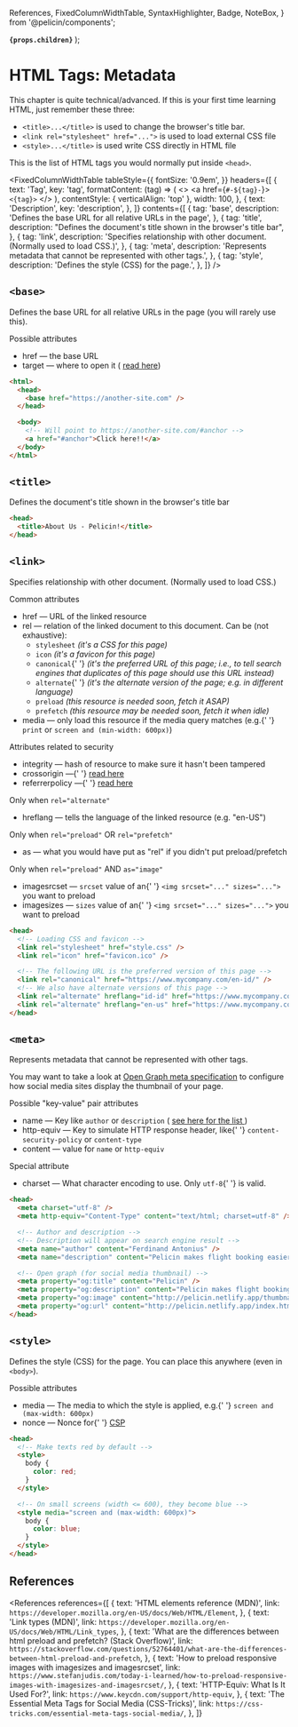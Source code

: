   References,
  FixedColumnWidthTable,
  SyntaxHighlighter,
  Badge,
  NoteBox,
} from '@pelicin/components';

<MetadataConfigurer title="List of HTML Tags" dateCreated="2021-01-20" />

  <strong>
    <code>{props.children}</code>
  </strong>
);

# HTML Tags: Metadata

<NoteBox type="info">
  <p>
    This chapter is quite technical/advanced. If this is your first time learning HTML, just
    remember these three:
  </p>
  <ul>
    <li>
      <code style={{ fontWeight: 'bold' }}>&lt;title&gt;...&lt;/title&gt;</code> is used to change
      the browser's title bar.
    </li>
    <li>
      <code style={{ fontWeight: 'bold' }}>&lt;link rel="stylesheet" href="..."&gt;</code> is used
      to load external CSS file
    </li>
    <li>
      <code style={{ fontWeight: 'bold' }}>&lt;style&gt;...&lt;/title&gt;</code> is used write CSS
      directly in HTML file
    </li>
  </ul>
</NoteBox>

This is the list of HTML tags you would normally put inside `<head>`.

<FixedColumnWidthTable
  tableStyle={{
    fontSize: '0.9em',
  }}
  headers={[
    {
      text: 'Tag',
      key: 'tag',
      formatContent: (tag) => (
        <>
          <a href={`#-${tag}-`}>
            <code>&lt;{tag}&gt;</code>
          </a>
        </>
      ),
      contentStyle: { verticalAlign: 'top' },
      width: 100,
    },
    {
      text: 'Description',
      key: 'description',
    },
  ]}
  contents={[
    {
      tag: 'base',
      description: 'Defines the base URL for all relative URLs in the page',
    },
    {
      tag: 'title',
      description: "Defines the document's title shown in the browser's title bar",
    },
    {
      tag: 'link',
      description: 'Specifies relationship with other document. (Normally used to load CSS.)',
    },
    {
      tag: 'meta',
      description: 'Represents metadata that cannot be represented with other tags.',
    },
    {
      tag: 'style',
      description: 'Defines the style (CSS) for the page.',
    },
  ]}
/>

## `<base>`

Defines the base URL for all relative URLs in the page (you will rarely use this).

<Badge color="blue">Possible attributes</Badge>
<ul>
  <li>
    <Attribute>href</Attribute> &mdash; the base URL
  </li>
  <li>
    <Attribute>target</Attribute> &mdash; where to open it (
    <a href="/web/html/html-attributes-recurring#target">read here</a>)
  </li>
</ul>

```html
<html>
  <head>
    <base href="https://another-site.com" />
  </head>

  <body>
    <!-- Will point to https://another-site.com/#anchor -->
    <a href="#anchor">Click here!!</a>
  </body>
</html>
```

## `<title>`

Defines the document's title shown in the browser's title bar

```html
<head>
  <title>About Us - Pelicin!</title>
</head>
```

## `<link>`

Specifies relationship with other document. (Normally used to load CSS.)

<Badge color="blue">Common attributes</Badge>
<ul>
  <li>
    <Attribute>href</Attribute> &mdash; URL of the linked resource
  </li>
  <li>
    <Attribute>rel</Attribute> &mdash; relation of the linked document to this document. Can be (not
    exhaustive):
    <ul>
      <li>
        <code>stylesheet</code> <i>(it's a CSS for this page)</i>
      </li>
      <li>
        <code>icon</code> <i>(it's a favicon for this page)</i>
      </li>
      <li>
        <code>canonical</code>{' '}
        <i>
          (it's the preferred URL of this page; i.e., to tell search engines that duplicates of this
          page should use this URL instead)
        </i>
      </li>
      <li>
        <code>alternate</code>{' '}
        <i>(it's the alternate version of the page; e.g. in different language)</i>
      </li>
      <li>
        <code>preload</code> <i>(this resource is needed soon, fetch it ASAP)</i>
      </li>
      <li>
        <code>prefetch</code> <i>(this resource may be needed soon, fetch it when idle)</i>
      </li>
    </ul>
  </li>
  <li>
    <Attribute>media</Attribute> &mdash; only load this resource if the media query matches (e.g.{' '}
    <code>print</code> or <code>screen and (min-width: 600px)</code>)
  </li>
</ul>

<Badge color="blue">Attributes related to security</Badge>
<ul>
  <li>
    <Attribute>integrity</Attribute> &mdash; hash of resource to make sure it hasn't been tampered
  </li>
  <li>
    <Attribute>crossorigin</Attribute> &mdash;{' '}
    <a href="/web/html/html-attributes-recurring#crossorigin"> read here</a>
  </li>
  <li>
    <Attribute>referrerpolicy</Attribute> &mdash;{' '}
    <a href="web/html/html-attributes-recurring#referrerpolicy"> read here</a>
  </li>
</ul>

<Badge color="blue">
  Only when <code>rel="alternate"</code>
</Badge>
<ul>
  <li>
    <Attribute>hreflang</Attribute> &mdash; tells the language of the linked resource (e.g. "en-US")
  </li>
</ul>

<Badge color="blue">
  Only when <code>rel="preload"</code> OR <code>rel="prefetch"</code>
</Badge>
<ul>
  <li>
    <Attribute>as</Attribute> &mdash; what you would have put as "rel" if you didn't put
    preload/prefetch
  </li>
</ul>

<Badge color="blue">
  Only when <code>rel="preload"</code> AND <code>as="image"</code>
</Badge>
<ul>
  <li>
    <Attribute>imagesrcset</Attribute> &mdash; <code>srcset</code> value of an{' '}
    <code>&lt;img srcset="..." sizes="..."&gt;</code> you want to preload
  </li>
  <li>
    <Attribute>imagesizes</Attribute> &mdash; <code>sizes</code> value of an{' '}
    <code>&lt;img srcset="..." sizes="..."&gt;</code> you want to preload
  </li>
</ul>

```html
<head>
  <!-- Loading CSS and favicon -->
  <link rel="stylesheet" href="style.css" />
  <link rel="icon" href="favicon.ico" />

  <!-- The following URL is the preferred version of this page -->
  <link rel="canonical" href="https://www.mycompany.com/en-id/" />
  <!-- We also have alternate versions of this page -->
  <link rel="alternate" hreflang="id-id" href="https://www.mycompany.com/id-id/" />
  <link rel="alternate" hreflang="en-us" href="https://www.mycompany.com/en-us/" />
</head>
```

## `<meta>`

Represents metadata that cannot be represented with other tags.

You may want to take a look at [Open Graph meta specification](https://css-tricks.com/essential-meta-tags-social-media/)
to configure how social media sites display the thumbnail of your page.

<Badge color="blue">Possible "key-value" pair attributes</Badge>

<ul>
  <li>
    <Attribute>name</Attribute> &mdash; Key like <code>author</code> or <code>description</code> (
    <a href="https://developer.mozilla.org/en-US/docs/Web/HTML/Element/meta/name">
      see here for the list
    </a>
    )
  </li>
  <li>
    <Attribute>http-equiv</Attribute> &mdash; Key to simulate HTTP response header, like{' '}
    <code>content-security-policy</code> or <code>content-type</code>
  </li>
  <li>
    <Attribute>content</Attribute> &mdash; value for <code>name</code> or <code>http-equiv</code>
  </li>
</ul>

<Badge color="blue">Special attribute</Badge>

<ul>
  <li>
    <Attribute>charset</Attribute> &mdash; What character encoding to use. Only <code>utf-8</code>{' '}
    is valid.
  </li>
</ul>

```html
<head>
  <meta charset="utf-8" />
  <meta http-equiv="Content-Type" content="text/html; charset=utf-8" />

  <!-- Author and description -->
  <!-- Description will appear on search engine result -->
  <meta name="author" content="Ferdinand Antonius" />
  <meta name="description" content="Pelicin makes flight booking easier" />

  <!-- Open graph (for social media thumbnail) -->
  <meta property="og:title" content="Pelicin" />
  <meta property="og:description" content="Pelicin makes flight booking easier." />
  <meta property="og:image" content="http://pelicin.netlify.app/thumbnail.jpg" />
  <meta property="og:url" content="http://pelicin.netlify.app/index.html" />
</head>
```

## `<style>`

Defines the style (CSS) for the page. You can place this anywhere (even in `<body>`).

<Badge color="blue">Possible attributes</Badge>

<ul>
  <li>
    <Attribute>media</Attribute> &mdash; The media to which the style is applied, e.g.{' '}
    <code>screen and (max-width: 600px)</code>
  </li>
  <li>
    <Attribute>nonce</Attribute> &mdash; Nonce for{' '}
    <a href="https://developer.mozilla.org/en-US/docs/Web/HTTP/Headers/Content-Security-Policy">
      CSP
    </a>
  </li>
</ul>

<!-- prettier-ignore -->
```html
<head>
  <!-- Make texts red by default -->
  <style>
    body {
      color: red;
    }
  </style>

  <!-- On small screens (width <= 600), they become blue -->
  <style media="screen and (max-width: 600px)">
    body {
      color: blue;
    }
  </style>
</head>
```

## References

<References
  references={[
    {
      text: 'HTML elements reference (MDN)',
      link: `https://developer.mozilla.org/en-US/docs/Web/HTML/Element`,
    },
    {
      text: 'Link types (MDN)',
      link: `https://developer.mozilla.org/en-US/docs/Web/HTML/Link_types`,
    },
    {
      text: 'What are the differences between html preload and prefetch? (Stack Overflow)',
      link: `https://stackoverflow.com/questions/52764401/what-are-the-differences-between-html-preload-and-prefetch`,
    },
    {
      text: 'How to preload responsive images with imagesizes and imagesrcset',
      link: `https://www.stefanjudis.com/today-i-learned/how-to-preload-responsive-images-with-imagesizes-and-imagesrcset/`,
    },
    {
      text: 'HTTP-Equiv: What Is It Used For?',
      link: `https://www.keycdn.com/support/http-equiv`,
    },
    {
      text: 'The Essential Meta Tags for Social Media (CSS-Tricks)',
      link: `https://css-tricks.com/essential-meta-tags-social-media/`,
    },
  ]}
></References>
